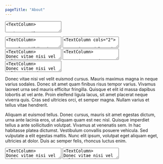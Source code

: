 ```yaml
---
pageTitle: "About"
---
```


<TextArea>
<TextColumn>

# About Emily

</TextColumn>
</TextArea>

<ImageBar 
    imageOnePath="book.jpg"
    imageOneAlt="The first image"
    imageTwoPath="book.jpg"
    imageTwoAlt="The second image"
    imageThreePath="book.jpg"
    imageThreeAlt="The third image"
    imageFourPath="book.jpg"
    imageFourAlt="The fourth image"
    />

<TextArea>
<TextColumn>

# Early Childhood

</TextColumn>
</TextArea>

<TextArea>
<TextColumn cols="2">

Lorem ipsum dolor sit amet, consectetur adipiscing elit. Mauris eleifend arcu eget lorem scelerisque rutrum. **Baby Emsie** vivamus id dolor ex. Proin sed risus et mi consequat rutrum suscipit quis odio. Suspendisse pulvinar nunc eleifend dui elementum, sit amet scelerisque eros rhoncus. Donec magna eros, gravida eu erat ultricies, pulvinar vulputate nisl. Curabitur porttitor auctor finibus. Donec elit orci, fermentum id molestie at, lacinia eget est. Morbi varius sem eget blandit ultricies. Nulla non metus diam. Nulla vitae mi porta, placerat turpis nec, consequat turpis. Vivamus in dapibus erat. Sed a nunc velit.
</TextColumn>
<TextColumn cols="2">
Vestibulum eleifend ligula ultricies risus facilisis, eget convallis ipsum viverra. Donec non aliquet lectus, at porta dolor. Cras et tortor orci. Vivamus eu elementum mauris. Curabitur erat justo, tincidunt id viverra vel, condimentum sit amet ligula. Nullam id risus quis justo aliquam faucibus vitae ac purus. Praesent ligula odio, ultricies in nisl eget, fermentum dignissim tellus. Donec sed ex vel neque efficitur tristique eget consectetur quam. Vestibulum sed ex rutrum, euismod arcu ut, bibendum turpis. Sed sodales eros vel nisl pretium tincidunt. Sed fermentum, sem commodo semper dapibus, tortor neque tempor erat, et dapibus nibh sapien eget sem. Etiam vehicula congue nulla, eget sollicitudin ante pellentesque non. Nullam viverra ligula in suscipit posuere. Phasellus vel tortor auctor, tempus nunc et, molestie magna. Fusce aliquet risus eu vulputate commodo.
</TextColumn>
</TextArea>

<TextArea>
<TextColumn>
Donec vitae nisi vel velit euismod cursus. Mauris maximus magna in neque varius sodales. Donec sit amet quam finibus risus tempor varius. Vivamus laoreet urna sed mauris efficitur fringilla. Quisque et elit id massa dapibus lobortis at vel ante. Proin eleifend ligula lacus, sit amet placerat neque viverra quis. Cras sed ultricies orci, et semper magna. Nullam varius et tellus vitae hendrerit.

Aliquam at euismod tellus. Donec cursus, mauris sit amet egestas dictum, urna ante lacinia eros, ut aliquam quam est nec nisl. Quisque imperdiet tellus a ante sollicitudin volutpat. Vivamus at venenatis sem. In hac habitasse platea dictumst. Vestibulum convallis posuere vehicula. Sed vulputate a elit egestas mattis. Nunc elit ipsum, volutpat eget aliquam eget, ultricies at dolor. Duis ac semper felis, rhoncus luctus enim.

Morbi interdum lorem ac magna luctus tempor. Mauris sodales lacinia euismod. Ut a ante ac tortor fringilla varius. Aliquam ullamcorper tellus eu ligula venenatis, id volutpat ante ultrices. Nulla accumsan facilisis lorem, vel suscipit sem. Quisque iaculis porttitor eros at auctor. Etiam leo nisl, suscipit sed efficitur sit amet, luctus eu lectus. Aenean ut ipsum a ante fermentum vulputate. Aenean dignissim erat lacus, vitae dapibus quam sagittis id. Pellentesque faucibus vestibulum sodales. Aliquam fringilla purus ac magna semper, ut bibendum dolor euismod. Nunc enim sapien, pellentesque ac faucibus ac, varius a purus. Nunc dignissim fringilla velit sed lobortis. Aliquam vel eleifend magna, et scelerisque ligula. Nunc sed eros et turpis fermentum ornare. Aenean egestas tortor at erat facilisis imperdiet.
</TextColumn>
</TextArea>

<TextArea>
<TextColumn>

# Meeting Dansiepops

</TextColumn>
</TextArea>

<TextArea>
<TextColumn>
Donec vitae nisi vel velit euismod cursus. Mauris maximus magna in neque varius sodales. Donec sit amet quam finibus risus tempor varius. Vivamus laoreet urna sed mauris efficitur fringilla. Quisque et elit id massa dapibus lobortis at vel ante. Proin eleifend ligula lacus, sit amet placerat neque viverra quis. Cras sed ultricies orci, et semper magna. Nullam varius et tellus vitae hendrerit.

Aliquam at euismod tellus. Donec cursus, mauris sit amet egestas dictum, urna ante lacinia eros, ut aliquam quam est nec nisl. Quisque imperdiet tellus a ante sollicitudin volutpat. Vivamus at venenatis sem. In hac habitasse platea dictumst. Vestibulum convallis posuere vehicula. Sed vulputate a elit egestas mattis. Nunc elit ipsum, volutpat eget aliquam eget, ultricies at dolor. Duis ac semper felis, rhoncus luctus enim.

Morbi interdum lorem ac magna luctus tempor. Mauris sodales lacinia euismod. Ut a ante ac tortor fringilla varius. Aliquam ullamcorper tellus eu ligula venenatis, id volutpat ante ultrices. Nulla accumsan facilisis lorem, vel suscipit sem. Quisque iaculis porttitor eros at auctor. Etiam leo nisl, suscipit sed efficitur sit amet, luctus eu lectus. Aenean ut ipsum a ante fermentum vulputate. Aenean dignissim erat lacus, vitae dapibus quam sagittis id. Pellentesque faucibus vestibulum sodales. Aliquam fringilla purus ac magna semper, ut bibendum dolor euismod. Nunc enim sapien, pellentesque ac faucibus ac, varius a purus. Nunc dignissim fringilla velit sed lobortis. Aliquam vel eleifend magna, et scelerisque ligula. Nunc sed eros et turpis fermentum ornare. Aenean egestas tortor at erat facilisis imperdiet.
</TextColumn>
</TextArea>

<TextMediaSplit imagePath="book.jpg" imageAlt="Intro image" >

Donec vitae nisi vel velit euismod cursus. Mauris maximus magna in neque varius sodales. Donec sit amet quam finibus risus tempor varius. Vivamus laoreet urna sed mauris efficitur fringilla. Quisque et elit id massa dapibus lobortis at vel ante. Proin eleifend ligula lacus, sit amet placerat neque viverra quis. Cras sed ultricies orci, et semper magna. Nullam varius et tellus vitae hendrerit.

Aliquam at euismod tellus. Donec cursus, mauris sit amet egestas dictum, urna ante lacinia eros, ut aliquam quam est nec nisl. Quisque imperdiet tellus a ante sollicitudin volutpat. Vivamus at venenatis sem. In hac habitasse platea dictumst. Vestibulum convallis posuere vehicula. Sed vulputate a elit egestas mattis. Nunc elit ipsum, volutpat eget aliquam eget, ultricies at dolor. Duis ac semper felis, rhoncus luctus enim.

</TextMediaSplit>

<TextArea>
<TextColumn>
Donec vitae nisi vel velit euismod cursus. Mauris maximus magna in neque varius sodales. Donec sit amet quam finibus risus tempor varius. Vivamus laoreet urna sed mauris efficitur fringilla. Quisque et elit id massa dapibus lobortis at vel ante. Proin eleifend ligula lacus, sit amet placerat neque viverra quis. Cras sed ultricies orci, et semper magna. Nullam varius et tellus vitae hendrerit.

Aliquam at euismod tellus. Donec cursus, mauris sit amet egestas dictum, urna ante lacinia eros, ut aliquam quam est nec nisl. Quisque imperdiet tellus a ante sollicitudin volutpat. Vivamus at venenatis sem. In hac habitasse platea dictumst. Vestibulum convallis posuere vehicula. Sed vulputate a elit egestas mattis. Nunc elit ipsum, volutpat eget aliquam eget, ultricies at dolor. Duis ac semper felis, rhoncus luctus enim.

Morbi interdum lorem ac magna luctus tempor. Mauris sodales lacinia euismod. Ut a ante ac tortor fringilla varius. Aliquam ullamcorper tellus eu ligula venenatis, id volutpat ante ultrices. Nulla accumsan facilisis lorem, vel suscipit sem. Quisque iaculis porttitor eros at auctor. Etiam leo nisl, suscipit sed efficitur sit amet, luctus eu lectus. Aenean ut ipsum a ante fermentum vulputate. Aenean dignissim erat lacus, vitae dapibus quam sagittis id. Pellentesque faucibus vestibulum sodales. Aliquam fringilla purus ac magna semper, ut bibendum dolor euismod. Nunc enim sapien, pellentesque ac faucibus ac, varius a purus. Nunc dignissim fringilla velit sed lobortis. Aliquam vel eleifend magna, et scelerisque ligula. Nunc sed eros et turpis fermentum ornare. Aenean egestas tortor at erat facilisis imperdiet.
</TextColumn>
</TextArea>

<FullImage imagePath="book.jpg" imageAlt="Intro image" />

<TextArea>
<TextColumn>
Donec vitae nisi vel velit euismod cursus. Mauris maximus magna in neque varius sodales. Donec sit amet quam finibus risus tempor varius. Vivamus laoreet urna sed mauris efficitur fringilla. Quisque et elit id massa dapibus lobortis at vel ante. Proin eleifend ligula lacus, sit amet placerat neque viverra quis. Cras sed ultricies orci, et semper magna. Nullam varius et tellus vitae hendrerit.

Aliquam at euismod tellus. Donec cursus, mauris sit amet egestas dictum, urna ante lacinia eros, ut aliquam quam est nec nisl. Quisque imperdiet tellus a ante sollicitudin volutpat. Vivamus at venenatis sem. In hac habitasse platea dictumst. Vestibulum convallis posuere vehicula. Sed vulputate a elit egestas mattis. Nunc elit ipsum, volutpat eget aliquam eget, ultricies at dolor. Duis ac semper felis, rhoncus luctus enim.

Morbi interdum lorem ac magna luctus tempor. Mauris sodales lacinia euismod. Ut a ante ac tortor fringilla varius. Aliquam ullamcorper tellus eu ligula venenatis, id volutpat ante ultrices. Nulla accumsan facilisis lorem, vel suscipit sem. Quisque iaculis porttitor eros at auctor. Etiam leo nisl, suscipit sed efficitur sit amet, luctus eu lectus. Aenean ut ipsum a ante fermentum vulputate. Aenean dignissim erat lacus, vitae dapibus quam sagittis id. Pellentesque faucibus vestibulum sodales. Aliquam fringilla purus ac magna semper, ut bibendum dolor euismod. Nunc enim sapien, pellentesque ac faucibus ac, varius a purus. Nunc dignissim fringilla velit sed lobortis. Aliquam vel eleifend magna, et scelerisque ligula. Nunc sed eros et turpis fermentum ornare. Aenean egestas tortor at erat facilisis imperdiet.
</TextColumn>
</TextArea>